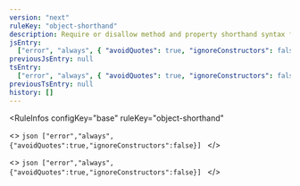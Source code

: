 ```yaml
---
version: "next"
ruleKey: "object-shorthand"
description: Require or disallow method and property shorthand syntax for object literals
jsEntry:
  ["error", "always", { "avoidQuotes": true, "ignoreConstructors": false }]
previousJsEntry: null
tsEntry:
  ["error", "always", { "avoidQuotes": true, "ignoreConstructors": false }]
previousTsEntry: null
history: []
---
```


<RuleInfos 
  configKey="base" 
  ruleKey="object-shorthand" 
>
  <>
    ```json
    ["error","always",{"avoidQuotes":true,"ignoreConstructors":false}]
    ```
  </>

  <>
    ```json
    ["error","always",{"avoidQuotes":true,"ignoreConstructors":false}]
    ```
  </>
</RuleInfos>

